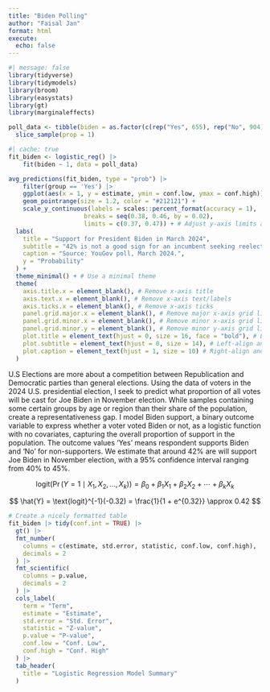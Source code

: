 ```yaml
---
title: "Biden Polling"
author: "Faisal Jan"
format: html
execute: 
  echo: false
---
```


```r
#| message: false
library(tidyverse)
library(tidymodels)
library(broom)
library(easystats)
library(gt)
library(marginaleffects)

poll_data <- tibble(biden = as.factor(c(rep("Yes", 655), rep("No", 904)))) |>
  slice_sample(prop = 1)
```

```r
#| cache: true
fit_biden <- logistic_reg() |> 
    fit(biden ~ 1, data = poll_data)
```

```r
avg_predictions(fit_biden, type = "prob") |>
    filter(group == 'Yes') |>
    ggplot(aes(x = 1, y = estimate, ymin = conf.low, ymax = conf.high)) +
    geom_pointrange(size = 1.2, color = "#212121") +
    scale_y_continuous(labels = scales::percent_format(accuracy = 1),
                     breaks = seq(0.38, 0.46, by = 0.02),
                     limits = c(0.37, 0.47)) + # Adjust y-axis limits and breaks
  labs(
    title = "Support for President Biden in March 2024",
    subtitle = "42% is not a good sign for an incumbent seeking reelection",
    caption = "Source: YouGov poll, March 2024.",
    y = "Probability"
  ) +
  theme_minimal() + # Use a minimal theme
  theme(
    axis.title.x = element_blank(), # Remove x-axis title
    axis.text.x = element_blank(), # Remove x-axis text/labels
    axis.ticks.x = element_blank(), # Remove x-axis ticks
    panel.grid.major.x = element_blank(), # Remove major x-axis grid lines
    panel.grid.minor.x = element_blank(), # Remove minor x-axis grid lines
    panel.grid.minor.y = element_blank(), # Remove minor y-axis grid lines
    plot.title = element_text(hjust = 0, size = 16, face = "bold"), # Left-align and style title
    plot.subtitle = element_text(hjust = 0, size = 14), # Left-align and style subtitle
    plot.caption = element_text(hjust = 1, size = 10) # Right-align and style caption
  )
```

U.S Elections are more about a competition between Republication and Democratic parties than general elections. Using the data of voters in the 2024 U.S. presidential election, I seek to predict what proportion of all votes will be cast for Joe Biden in November election. While samples containing some certain groups by age or region than their share of the population, create a representativeness gap. I model Biden support, a binary outcome variable to express whether a voter voted Biden or not, as a logistic function with no covariates, capturing the overall proportion of support in the population. The outcome values ‘Yes’ means respondent supports Biden and ‘No’ for non-supporters. We estimate that around 42% are will support Joe Biden in November election, with a 95% confidence interval ranging from 40% to 45%.

$$
\text{logit}(\Pr(Y = 1 \mid X_1, X_2, \dots, X_k)) = \beta_0 + \beta_1 X_1 + \beta_2 X_2 + \cdots + \beta_k X_k
$$

$$
\hat{Y} = \text{logit}^{-1}(-0.32) = \frac{1}{1 + e^{0.32}} \approx 0.42
$$

```r
# Create a nicely formatted table
fit_biden |> tidy(conf.int = TRUE) |>
  gt() |>
  fmt_number(
    columns = c(estimate, std.error, statistic, conf.low, conf.high),
    decimals = 2
  ) |>
  fmt_scientific(
    columns = p.value,
    decimals = 2
  ) |>
  cols_label(
    term = "Term",
    estimate = "Estimate",
    std.error = "Std. Error",
    statistic = "Z-value",
    p.value = "P-value",
    conf.low = "Conf. Low",
    conf.high = "Conf. High"
  ) |>
  tab_header(
    title = "Logistic Regression Model Summary"
  )
```

